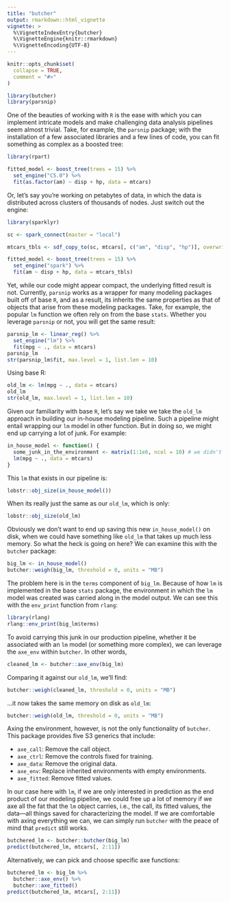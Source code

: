 ```yaml
---
title: "butcher"
output: rmarkdown::html_vignette
vignette: >
  %\VignetteIndexEntry{butcher}
  %\VignetteEngine{knitr::rmarkdown}
  %\VignetteEncoding{UTF-8}
---
```


```r
knitr::opts_chunk$set(
  collapse = TRUE,
  comment = "#>"
)
```

```r
library(butcher)
library(parsnip)
```

One of the beauties of working with `R` is the ease with which you can implement intricate models and make challenging data analysis pipelines seem almost trivial. Take, for example, the `parsnip` package; with the installation of a few associated libraries and a few lines of code, you can fit something as complex as a boosted tree:  

```r
library(rpart)

fitted_model <- boost_tree(trees = 15) %>%
  set_engine("C5.0") %>%
  fit(as.factor(am) ~ disp + hp, data = mtcars)
```

Or, let’s say you’re working on petabytes of data, in which the data is distributed across clusters of thousands of nodes. Just switch out the engine: 

```r
library(sparklyr)

sc <- spark_connect(master = "local")

mtcars_tbls <- sdf_copy_to(sc, mtcars[, c("am", "disp", "hp")], overwrite = TRUE)

fitted_model <- boost_tree(trees = 15) %>%
  set_engine("spark") %>%
  fit(am ~ disp + hp, data = mtcars_tbls)
```

Yet, while our code might appear compact, the underlying fitted result is not. Currently, `parsnip` works as a wrapper for many modeling packages built off of base `R`, and as a result, its inherits the same properties as that of objects that arise from these modeling packages. Take, for example, the popular `lm` function we often rely on from the base `stats`. Whether you leverage `parsnip` or not, you will get the same result:

```r
parsnip_lm <- linear_reg() %>% 
  set_engine("lm") %>% 
  fit(mpg ~ ., data = mtcars) 
parsnip_lm
str(parsnip_lm$fit, max.level = 1, list.len = 10)
```

Using base R:

```r
old_lm <- lm(mpg ~ ., data = mtcars) 
old_lm
str(old_lm, max.level = 1, list.len = 10)
```

Given our familiarity with base `R`, let's say we take we take the `old_lm` approach in building our in-house modeling pipeline. Such a pipeline might entail wrapping our `lm` model in other function. But in doing so, we might end up carrying a lot of junk. For example: 

```r
in_house_model <- function() {
  some_junk_in_the_environment <- matrix(1:1e6, ncol = 10) # we didn't know about
  lm(mpg ~ ., data = mtcars) 
}
```

This `lm` that exists in our pipeline is: 

```r
lobstr::obj_size(in_house_model())
```

When its really just the same as our `old_lm`, which is only: 

```r
lobstr::obj_size(old_lm)
```

Obviously we don't want to end up saving this new `in_house_model()` on disk, when we could have something like `old_lm` that takes up much less memory. So what the heck is going on here? We can examine this with the `butcher` package: 

```r
big_lm <- in_house_model()
butcher::weigh(big_lm, threshold = 0, units = "MB")
```

The problem here is in the `terms` component of `big_lm`. Because of how `lm` is implemented in the base `stats` package, the environment in which the `lm` model was created was carried along in the model output. We can see this with the `env_print` function from `rlang`:  

```r
library(rlang)
rlang::env_print(big_lm$terms)
```

To avoid carrying this junk in our production pipeline, whether it be associated with an `lm` model (or something more complex), we can leverage the `axe_env` within `butcher`. In other words, 

```r
cleaned_lm <- butcher::axe_env(big_lm)
```

Comparing it against our `old_lm`, we'll find:

```r
butcher::weigh(cleaned_lm, threshold = 0, units = "MB")
```

...it now takes the same memory on disk as `old_lm`:

```r
butcher::weigh(old_lm, threshold = 0, units = "MB")
```

Axing the environment, however, is not the only functionality of `butcher`. This package provides five S3 generics that include: 

- `axe_call`: Remove the call object. 
- `axe_ctrl`: Remove the controls fixed for training.
- `axe_data`: Remove the original data.
- `axe_env`: Replace inherited environments with empty environments. 
- `axe_fitted`: Remove fitted values.

In our case here with `lm`, if we are only interested in prediction as the end product of our modeling pipeline, we could free up a lot of memory if we axe all the fat that the `lm` object carries, i.e., the call, its fitted values, the data---all things saved for characterizing the model. If we are comfortable with axing everything we can, we can simply run `butcher` with the peace of mind that `predict` still works.

```r
butchered_lm <- butcher::butcher(big_lm)
predict(butchered_lm, mtcars[, 2:11])
```

Alternatively, we can pick and choose specific axe functions: 

```r
butchered_lm <- big_lm %>%
  butcher::axe_env() %>% 
  butcher::axe_fitted()
predict(butchered_lm, mtcars[, 2:11])
```

